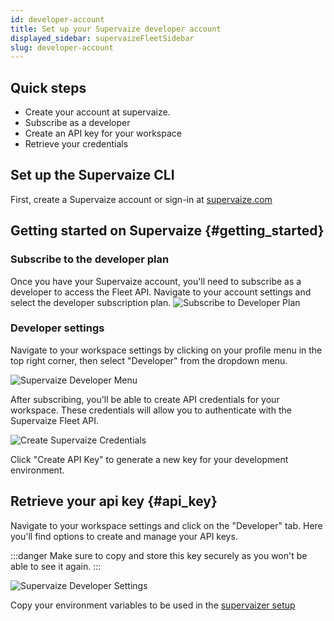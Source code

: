 ```yaml
---
id: developer-account
title: Set up your Supervaize developer account
displayed_sidebar: supervaizeFleetSidebar
slug: developer-account
---
```


## Quick steps

- Create your account at supervaize.
- Subscribe as a developer
- Create an API key for your workspace
- Retrieve your credentials

## Set up the Supervaize CLI

First, create a Supervaize account or sign-in at [supervaize.com](https://supervaize.com)

## Getting started on Supervaize {#getting_started}

### Subscribe to the developer plan

Once you have your Supervaize account, you'll need to subscribe as a developer to access the Fleet API. Navigate to your account settings and select the developer subscription plan.
![Subscribe to Developer Plan](https://cdn.do.supervaize.com/documentation/supervaize-subscribe-developers.png)

### Developer settings

Navigate to your workspace settings by clicking on your profile menu in the top right corner, then select "Developer" from the dropdown menu.

![Supervaize Developer Menu](https://cdn.do.supervaize.com/documentation/supervaize-developer-menu.png)

After subscribing, you'll be able to create API credentials for your workspace. These credentials will allow you to authenticate with the Supervaize Fleet API.

![Create Supervaize Credentials](https://cdn.do.supervaize.com/documentation/supervaize-create-credentials.png)

Click "Create API Key" to generate a new key for your development environment.

## Retrieve your api key {#api_key}

Navigate to your workspace settings and click on the "Developer" tab. Here you'll find options to create and manage your API keys.

:::danger
Make sure to copy and store this key securely as you won't be able to see it again.
:::

![Supervaize Developer Settings](https://cdn.do.supervaize.com/documentation/supervaize-developer-settings.png)

Copy your environment variables to be used in the [supervaizer setup](/docs/supervaizer-controller/quickstart#4)
